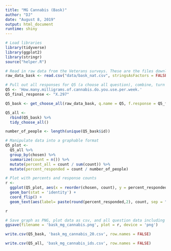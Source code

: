 ```yaml
---
title: "MG Cannabis (Bask)"
author: "DJ"
date: "August 8, 2019"
output: html_document
runtime: shiny
---
```


```r
# Load libraries
library(tidyverse)
library(ggplot2)
library(stringr)
source("helper.R")
```

```r
# Read in raw data from the Veterans surveys. These are the files downloaded from survey monkey saved as a .csv
raw_data_bask <- read.csv("data/bask_nat.csv", stringsAsFactors = FALSE)

```

```r
# Pull out all responses for Q5 (a choose all question), combine, turn into a tidy data format for further processing then determine 'question n'
Q5 <- 'How.many.milligrams.of.cannabis.do.you.use.per.week.'
Q5_final_response <- "X.297"

Q5_bask <- get_choose_all(raw_data_bask, q.name = Q5, f.response = Q5_final_response)

Q5_all <- 
  rbind(Q5_bask) %>%
  tidy_choose_all()

number_of_people <- length(unique(Q5_bask$id))
```

```r
# Manipulate data into a graphable format
Q5_plot <-
  Q5_all %>%
  group_by(chosen) %>%
  summarize(count = n()) %>%
  mutate(percent_all = count / sum(count)) %>%
  mutate(percent_responded = count / number_of_people)
```

```r
# Plot with percents and response counts
r <- 
  ggplot(Q5_plot, aes(x = reorder(chosen, count), y = percent_responded)) +
  geom_bar(stat = 'identity') +
  coord_flip() +
  geom_text(aes(label= paste(round(percent_responded,2), count, sep = "***")))

r
```

```r
# Save graph as PNG, plot data as csv, and all question data including response IDs as csv (save question n and N at end of plot file as "_x.x")
ggsave(filename = 'bask_mg_cannabis.png', plot = r, device = 'png')

write.csv(Q5_bask, 'bask_mg_cannabis_20.csv', row.names = FALSE)

write.csv(Q5_all, 'bask_mg_cannabis_ids.csv', row.names = FALSE)
```
